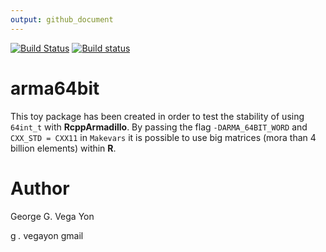 ```yaml
---
output: github_document
---
```



[![Build Status](https://travis-ci.org/gvegayon/arma64bit.svg?branch=master)](https://travis-ci.org/gvegayon/arma64bit)
[![Build status](https://ci.appveyor.com/api/projects/status/peavy3c38yx38l09/branch/master?svg=true)](https://ci.appveyor.com/project/gvegayon/arma64bit/branch/master)

# arma64bit

This toy package has been created in order to test the stability of using `64int_t`
with __RcppArmadillo__. By passing the flag `-DARMA_64BIT_WORD` and 
`CXX_STD = CXX11` in `Makevars` it is possible to use big matrices (mora than
4 billion elements) within __R__.

# Author

George G. Vega Yon

g *.* vegayon gmail


